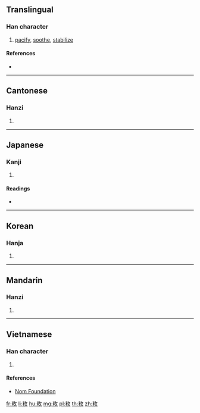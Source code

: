 {{character info/new}}
==Translingual==

===Han character===
{{Han char|rn=66|rad=攴|as=06|sn=10|four=98940|canj=FDOK|ids=⿰米攵}}

# [[pacify]], [[soothe]], [[stabilize]]

====References====
* {{Han ref|kx=0470.260|dkj=13191|dj=1332.210|hdz=21458.030|uh=6549|ud=25929|bh=AEC5|bd=44741}}

----

==Cantonese==

===Hanzi===
{{yue-hanzi|jyut=[[mai5]], [[mei3]], [[mei5]]|y=mai5, mei3, mei5}}

# {{defn|lang=yue|sort=攴06}}

----

==Japanese==

===Kanji===
{{ja-kanji|grade=|rs=攴06}}

# {{defn|lang=ja|sort=攴06}}

====Readings====
* {{ja-readings|on=[[び]] (bi), [[み]] (mi), [[ひ]] (hi)|kun=[[なでる]] (naderu)}}

----

==Korean==

===Hanja===
{{ko-hanja|hangeul=미|eumhun=|rv=mi|mr=mi|y=mi}}

# {{defn|lang=ko|sort=攴06}}

----

==Mandarin==

===Hanzi===
{{cmn-hanzi|pin=[[mǐ]] ([[mi3]])|wg=mi<sup>3</sup>}}

# {{defn|lang=cmn|sort=攴06}}

----

==Vietnamese==

===Han character===
{{vi-readings|rs=攴06|hanviet=mễ}}

# {{defn|lang=vi|sort=攴06}}

====References====
* [http://nomfoundation.org/common/nom_details.php?codepoint=6549 Nom Foundation]

[[fr:敉]]
[[li:敉]]
[[hu:敉]]
[[mg:敉]]
[[pl:敉]]
[[th:敉]]
[[zh:敉]]
